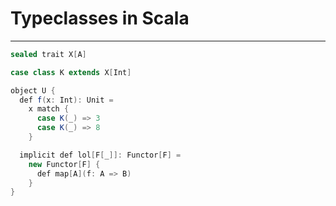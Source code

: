 

<Head>
  <title>Typeclasses in Scala</title>
  <meta property='og:title' content='Typeclasses in Scala' />
  <meta property='og:image' content='https://talks.diogocastro.com/typeclasses-in-scala/img/card.png' />
  <meta property='og:url'   content='https://talks.diogocastro.com/typeclasses-in-scala/' />
  <meta name="twitter:creator" content="@dfacastro" />
</Head>

# Typeclasses in Scala

<!-- #### (Alt+P / Option+P for transcript) -->
---

```java
sealed trait X[A]

case class K extends X[Int]

object U {
  def f(x: Int): Unit = 
    x match {
      case K(_) => 3
      case K(_) => 8
    }

  implicit def lol[F[_]]: Functor[F] =
    new Functor[F] {
      def map[A](f: A => B)
    }
}
```


